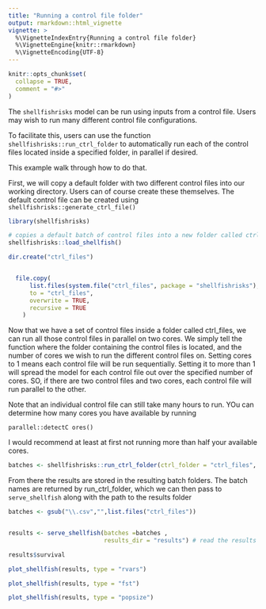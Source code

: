 ```yaml
---
title: "Running a control file folder"
output: rmarkdown::html_vignette
vignette: >
  %\VignetteIndexEntry{Running a control file folder}
  %\VignetteEngine{knitr::rmarkdown}
  %\VignetteEncoding{UTF-8}
---
```


```r
knitr::opts_chunk$set(
  collapse = TRUE,
  comment = "#>"
)
```

The `shellfishrisks` model can be run using inputs from a control file. Users may wish to run many different control file configurations. 

To facilitate this, users can use the function `shellfishrisks::run_ctrl_folder` to automatically run each of the control files located inside a specified folder, in parallel if desired. 

This example walk through how to do that. 

First, we will copy a default folder with two different control files into our working directory. Users can of course create these themselves. The default control file can be created using `shellfishrisks::generate_ctrl_file()`

```r
library(shellfishrisks)

# copies a default batch of control files into a new folder called ctrl_files
shellfishrisks::load_shellfish()

dir.create("ctrl_files")


  file.copy(
      list.files(system.file("ctrl_files", package = "shellfishrisks"), full.names = TRUE),
      to = "ctrl_files",
      overwrite = TRUE,
      recursive = TRUE
    )

```

Now that we have a set of control files inside a folder called ctrl_files, we can run all those control files in parallel on two cores. We simply tell the function where the folder containing the control files is located, and the number of cores we wish to run the different control files on. Setting cores to 1 means each control file will be run sequentially. Setting it to more than 1 will spread the model for each control file out over the specified number of cores. SO, if there are two control files and two cores, each control file will run parallel to the other. 

Note that an individual control file can still take many hours to run. YOu can determine how many cores you have available by running

`parallel::detectC
ores()`

I would recommend at least at first not running more than half your available cores. 


```r

batches <- shellfishrisks::run_ctrl_folder(ctrl_folder = "ctrl_files", cores = 2)

```

From there the results are stored in the resulting batch folders. The batch names are returned by run_ctrl_folder, which we can then pass to `serve_shellfish` along with the path to the results folder

```r

batches <- gsub("\\.csv","",list.files("ctrl_files"))


results <- serve_shellfish(batches =batches ,
                           results_dir = "results") # read the results stored in .txt files into a list object

results$survival

plot_shellfish(results, type = "rvars")

plot_shellfish(results, type = "fst")

plot_shellfish(results, type = "popsize")
```



